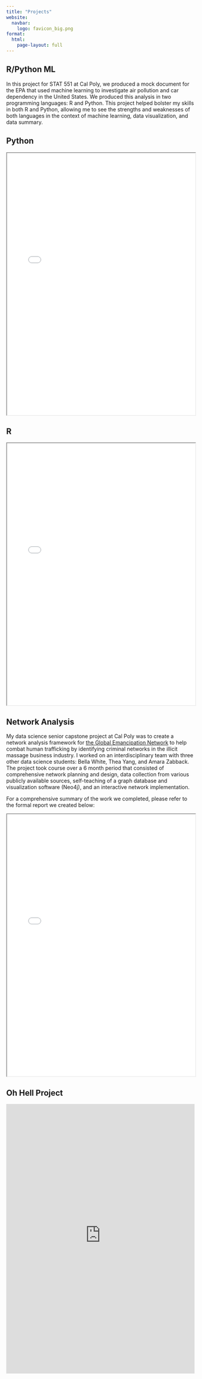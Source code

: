 ```yaml
---
title: "Projects"
website:
  navbar:
    logo: favicon_big.png
format:
  html: 
    page-layout: full
---
```


::: panel-tabset
## R/Python ML

In this project for STAT 551 at Cal Poly, we produced a mock document for the EPA that used machine learning to investigate air pollution and car dependency in the United States. We produced this analysis in two programming languages: R and Python. This project helped bolster my skills in both R and Python, allowing me to see the strengths and weaknesses of both languages in the context of machine learning, data visualization, and data summary.

::: panel-tabset
## Python

```{=html}
<iframe width="100%" height="700" src="project_files/FinalReport_py.html" title="Python File"></iframe>
```
## R

```{=html}
<iframe width="100%" height="700" src="project_files/FinalReport_r.html" title="R File"></iframe>
```
:::

## Network Analysis

My data science senior capstone project at Cal Poly was to create a network analysis framework for [the Global Emancipation Network]() to help combat human trafficking by identifying criminal networks in the illicit massage business industry. I worked on an interdisciplinary team with three other data science students: Bella White, Thea Yang, and Amara Zabback. The project took course over a 6 month period that consisted of comprehensive network planning and design, data collection from various publicly available sources, self-teaching of a graph database and visualization software (Neo4j), and an interactive network implementation.

For a comprehensive summary of the work we completed, please refer to the formal report we created below:

```{=html}
<iframe width="100%" height="700" src="project_files/GEN_CPDS23_Final_Report.pdf" title="GEN Final Report"></iframe>
```
## Oh Hell Project

```{=html}
<iframe id="example1" src="https://tf8s7t-sean0leader.shinyapps.io/oh_hell_statistics" style="border: none; width: 100%; height: 720px" frameborder="0"></iframe>
```
:::

